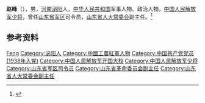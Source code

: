 {{Otheruses|other=名为赵峰的其他人物|赵峰}}

'''赵峰'''（{{bd|1914年||2007年|12月16日}}），男，[[河南|河南]][[泌阳|泌阳]]人，[[中华人民共和国|中华人民共和国]]军事人物、政治人物，[[中国人民解放军少将|中国人民解放军少将]]，曾任[[山东省军区|山东省军区]]司令员，[[山东省人大常委会|山东省人大常委会]]副主任。<ref>{{Cite book|title=中国抗日战争人物大词典|author=刘景泉主编; 沈久泉, 王凯捷, 李卓副主编|publisher=天津大学出版社|year=1999|isbn=|location=|pages=}}</ref>

== 参考资料 ==
{{reflist}}

{{中国人物小作品}}

{{Authority control}}
{{DEFAULTSORT:Zhao赵}}
[[Category:赵姓|Feng]]
[[Category:泌阳人|Category:泌阳人]]
[[Category:中國工農紅軍人物|Category:中國工農紅軍人物]]
[[Category:中国共产党党员_(1938年入党)|Category:中国共产党党员 (1938年入党)]]
[[Category:中国人民解放军开国大校|Category:中国人民解放军开国大校]]
[[Category:中国人民解放军少将|Category:中国人民解放军少将]]
[[Category:山东省军区司令员|Category:山东省军区司令员]]
[[Category:山东省革命委员会副主任|Category:山东省革命委员会副主任]]
[[Category:山东省人大常委会副主任|Category:山东省人大常委会副主任]]